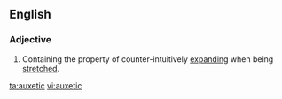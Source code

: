 ==English==

===Adjective===
{{en-adj}}

# {{chemistry}} Containing the property of counter-intuitively [[expand]]ing when being [[stretch]]ed.

[[ta:auxetic]]
[[vi:auxetic]]